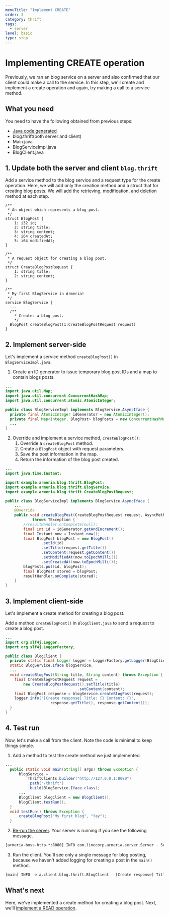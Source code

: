 ```yaml
---
menuTitle: "Implement CREATE"
order: 3
category: thrift
tags:
  - server
level: basic
type: step
---
```


# Implementing CREATE operation

Previously, we ran an blog service on a server and also confirmed that our client could make a call to the service. In this step, we'll create and implement a create operation and again, try making a call to a service method.

<TutorialSteps current={3} />

## What you need

You need to have the following obtained from previous steps:

- [Java code generated](/tutorials/thrift/blog/create-server#compile-the-thrift-file)
- blog.thrift(both server and client)
- Main.java
- BlogServiceImpl.java
- BlogClient.java


## 1. Update both the server and client `blog.thrift`

Add a service method to the blog service and a request type for the create operation. Here, we will add only the creation method and a struct that for creating blog posts. We will add the retrieving, modification, and deletion method at each step.

```thrift filename=blog.thrift
/**
 * An object which represents a blog post.
 */
struct BlogPost {
    1: i32 id;
    2: string title;
    3: string content;
    4: i64 createdAt;
    5: i64 modifiedAt;
}

/**
 * A request object for creating a blog post.
 */
struct CreateBlogPostRequest {
    1: string title;
    2: string content;
}

/**
 * My first BlogService in Armeria!
 */
service BlogService {
  ...
  /**
    * Creates a blog post.
    */
  BlogPost createBlogPost(1:CreateBlogPostRequest request)
}
```

## 2. Implement server-side

Let's implement a service method `createBlogPost()` in `BlogServiceImpl.java`.

1. Create an ID generator to issue temporary blog post IDs and a map to contain blogs posts.
  ```java filename=BlogServiceImpl.java
  ...
  import java.util.Map;
  import java.util.concurrent.ConcurrentHashMap;
  import java.util.concurrent.atomic.AtomicInteger;

  public class BlogServiceImpl implements BlogService.AsyncIface {
    private final AtomicInteger idGenerator = new AtomicInteger();
    private final Map<Integer, BlogPost> blogPosts = new ConcurrentHashMap<>();
    ...
  }
  ```
2. Override and implement a service method, `createBlogPost()`:
    1. Override a `createBlogPost` method.
    2. Create a `BlogPost` object with request parameters.
    3. Save the post information in the map.
    4. Return the information of the blog post created.
  ```java filename=BlogServiceImpl.java
  ...
  import java.time.Instant;

  import example.armeria.blog.thrift.BlogPost;
  import example.armeria.blog.thrift.BlogService;
  import example.armeria.blog.thrift.CreateBlogPostRequest;

  public class BlogServiceImpl implements BlogService.AsyncIface {
      ...
      @Override
      public void createBlogPost(CreateBlogPostRequest request, AsyncMethodCallback<BlogPost> resultHandler)
              throws TException {
          //resultHandler.onComplete(null);
          final int id = idGenerator.getAndIncrement();
          final Instant now = Instant.now();
          final BlogPost blogPost = new BlogPost()
                  .setId(id)
                  .setTitle(request.getTitle())
                  .setContent(request.getContent())
                  .setModifiedAt(now.toEpochMilli())
                  .setCreatedAt(now.toEpochMilli());
          blogPosts.put(id, blogPost);
          final BlogPost stored = blogPost;
          resultHandler.onComplete(stored);
      }
  }
  ```

## 3. Implement client-side

Let's implement a create method for creating a blog post.

Add a method `createBlogPost()` in `BlogClient.java` to send a request to create a blog post.
  ```java filename=BlogClient.java
  ...
  import org.slf4j.Logger;
  import org.slf4j.LoggerFactory;

  public class BlogClient {
    private static final Logger logger = LoggerFactory.getLogger(BlogClient.class);
    static BlogService.Iface blogService;
    ...
    void createBlogPost(String title, String content) throws Exception {
      final CreateBlogPostRequest request = 
          new CreateBlogPostRequest().setTitle(title)
                                  .setContent(content);
      final BlogPost response = blogService.createBlogPost(request);
      logger.info("[Create response] Title: {} Content: {}",
                      response.getTitle(), response.getContent());
    }
  }
  ```

## 4. Test run

Now, let's make a call from the client. Note the code is minimal to keep things simple.

1. Add a method to test the create method we just implemented.
  ```java filename=BlogClient.java
  ...
    public static void main(String[] args) throws Exception {
        blogService =
            ThriftClients.builder("http://127.0.0.1:8080")
            .path("/thrift")
            .build(BlogService.Iface.class);
        ...
        BlogClient blogClient = new BlogClient();
        blogClient.testRun();
    }
    void testRun() throws Exception {
        createBlogPost("My first blog", "Yay");
    }
  ```
2. [Re-run the server](/tutorials/thrift/blog/create-server#7-test-run). Your server is running if you see the following message.
  ```bash
  [armeria-boss-http-*:8080] INFO com.linecorp.armeria.server.Server - Serving HTTP at /[0:0:0:0:0:0:0:0]:8080 - http://127.0.0.1:8080/
  ```
3. Run the client. You'll see only a single message for blog posting, because we haven't added logging for creating a post in the `main()` method.
  ```bash
  [main] INFO  e.a.client.blog.thrift.BlogClient - [Create response] Title: My first blog Content: Yay
  ```

## What's next

Here, we've implemented a create method for creating a blog post. Next, we'll [implement a READ operation](/tutorials/thrift/blog/implement-read).

<TutorialSteps current={3} />
